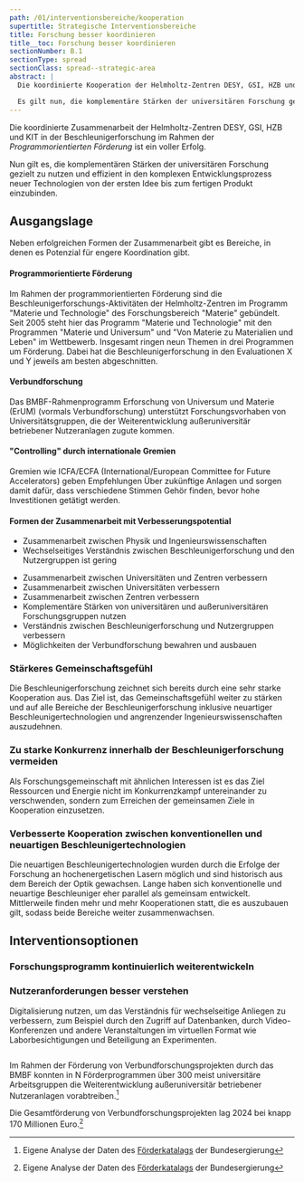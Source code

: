```yaml
---
path: /01/interventionsbereiche/kooperation
supertitle: Strategische Interventionsbereiche
title: Forschung besser koordinieren
title__toc: Forschung besser koordinieren
sectionNumber: B.1
sectionType: spread
sectionClass: spread--strategic-area
abstract: |
  Die koordinierte Kooperation der Helmholtz-Zentren DESY, GSI, HZB und KIT in der BeschleunigerZusammenarbeitforschung im Rahmen der _Programmorientierten Förderung_ ist ein voller Erfolg. {.orange}

  Es gilt nun, die komplementäre Stärken der universitären Forschung gezielt zu nutzen und in den komplexe Entwicklungsprozess neuer Technologien von der zunächst fixen Idee bis hin zum fertigen Produkt effizient zu integrieren. {.orange}
---
```



<div class="spread--left spread-area--intro">

Die koordinierte Zusammenarbeit der Helmholtz-Zentren DESY, GSI, HZB und KIT in der Beschleunigerforschung im Rahmen der _Programmorientierten Förderung_ ist ein voller Erfolg.

Nun gilt es, die komplementären Stärken der universitären Forschung gezielt zu nutzen und effizient in den komplexen Entwicklungsprozess neuer Technologien von der ersten Idee bis zum fertigen Produkt einzubinden.

</div>

<div class="spread--right spread-area--strategic-map">

</div>

<div class="spread--right spread-area--strategic-starting-point">

## Ausgangslage

Neben erfolgreichen Formen der Zusammenarbeit gibt es Bereiche, in denen es Potenzial für engere Koordination gibt.

#### Programmorientierte Förderung

Im Rahmen der programmorientierten Förderung sind die Beschleunigerforschungs-Aktivitäten der Helmholtz-Zentren im Programm "Materie und Technologie" des Forschungsbereich "Materie" gebündelt. Seit 2005 steht hier das Programm "Materie und Technologie" mit den Programmen "Materie und Universum" und "Von Materie zu Materialien und Leben" im Wettbewerb. Insgesamt ringen neun Themen in drei Programmen um Förderung. Dabei hat die Beschleunigerforschung in den Evaluationen X und Y jeweils am besten abgeschnitten.

#### Verbundforschung

Das BMBF-Rahmenprogramm Erforschung von Universum und Materie (ErUM) (vormals Verbundforschung) unterstützt Forschungsvorhaben von Universitätsgruppen, die der Weiterentwicklung außeruniversitär betriebener Nutzeranlagen zugute kommen.

#### "Controlling" durch internationale Gremien

Gremien wie ICFA/ECFA (International/European Committee for Future Accelerators) geben Empfehlungen Über zukünftige Anlagen und sorgen damit dafür, dass verschiedene Stimmen Gehör finden, bevor hohe Investitionen getätigt werden.

#### Formen der Zusammenarbeit mit Verbesserungspotential

- Zusammenarbeit zwischen Physik und Ingenieurswissenschaften
- Wechselseitiges Verständnis zwischen Beschleunigerforschung und den Nutzergruppen ist gering

</div>

<div class="spread--right spread-area--strategic-starting-point-2">

- Zusammenarbeit zwischen Universitäten und Zentren verbessern
- Zusammenarbeit zwischen Universitäten verbessern
- Zusammenarbeit zwischen Zentren verbessern
- Komplementäre Stärken von universitären und außeruniversitären Forschungsgruppen nutzen
- Verständnis zwischen Beschleunigerforschung und Nutzergruppen verbessern
- Möglichkeiten der Verbundforschung bewahren und ausbauen

### Stärkeres Gemeinschaftsgefühl

Die Beschleunigerforschung zeichnet sich bereits durch eine sehr starke Kooperation aus. Das Ziel ist, das Gemeinschaftsgefühl weiter zu stärken und auf alle Bereiche der Beschleunigerforschung inklusive neuartiger Beschleunigertechnologien und angrenzender Ingenieurswissenschaften auszudehnen.

### Zu starke Konkurrenz innerhalb der Beschleunigerforschung vermeiden

Als Forschungsgemeinschaft mit ähnlichen Interessen ist es das Ziel Ressourcen und Energie nicht im Konkurrenzkampf untereinander zu verschwenden, sondern zum Erreichen der gemeinsamen Ziele in Kooperation einzusetzen.

### Verbesserte Kooperation zwischen konventionellen und neuartigen Beschleunigertechnologien

Die neuartigen Beschleunigertechnologien wurden durch die Erfolge der Forschung an hochenergetischen Lasern möglich und sind historisch aus dem Bereich der Optik gewachsen. Lange haben sich konventionelle und neuartige Beschleuniger eher parallel als gemeinsam entwickelt. Mittlerweile finden mehr und mehr Kooperationen statt, die es auszubauen gilt, sodass beide Bereiche weiter zusammenwachsen.

</div>

<div class="spread--right spread-area--strategic-interventions">

## Interventionsoptionen

### Forschungsprogramm kontinuierlich weiterentwickeln

### Nutzeranforderungen besser verstehen

Digitalisierung nutzen, um das Verständnis für wechselseitige Anliegen zu verbessern, zum Beispiel durch den Zugriff auf Datenbanken, durch Video-Konferenzen und andere Veranstaltungen im virtuellen Format wie Laborbesichtigungen und Beteiligung an Experimenten.

</div>

<div class="spread--right spread-area--strategic-map">

<Image src={strategyMap} alt="" />

</div>

<div class="spread--left spread-area--strategic-aside">

<ProgressChart dimension="progress__projectFundingCount">

Im Rahmen der Förderung von Verbundforschungsprojekten durch das BMBF konnten in N Förderprogrammen über 300 meist universitäre Arbeitsgruppen die Weiterentwicklung außeruniversitär betriebener Nutzeranlagen vorabtreiben.[^1]

</ProgressChart>

<ProgressChart dimension="progress__projectFundingAmount">

Die Gesamtförderung von Verbundforschungsprojekten lag 2024 bei knapp 170 Millionen Euro.[^1]

</ProgressChart>

</div>

[^1]: Eigene Analyse der Daten des [Förderkatalags](https://foerderportal.bund.de/foekat/jsp/SucheAction.do?actionMode=searchmask) der Bundesergierung
